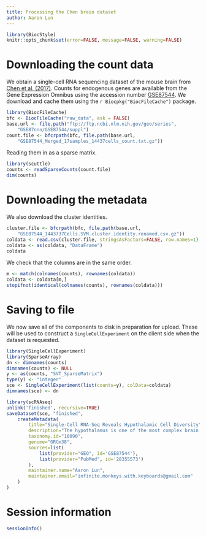 ```yaml
---
title: Processing the Chen brain dataset
author: Aaron Lun
---
```


```r
library(BiocStyle)
knitr::opts_chunk$set(error=FALSE, message=FALSE, warning=FALSE)
```

# Downloading the count data

We obtain a single-cell RNA sequencing dataset of the mouse brain from [Chen et al. (2017)](https://doi.org/10.1016/j.celrep.2017.03.004).
Counts for endogenous genes are available from the Gene Expression Omnibus
using the accession number [GSE87544](https://www.ncbi.nlm.nih.gov/geo/query/acc.cgi?acc=GSE87544).
We download and cache them using the `r Biocpkg("BiocFileCache")` package.

```r
library(BiocFileCache)
bfc <- BiocFileCache("raw_data", ask = FALSE)
base.url <- file.path("ftp://ftp.ncbi.nlm.nih.gov/geo/series",
    "GSE87nnn/GSE87544/suppl")
count.file <- bfcrpath(bfc, file.path(base.url,
    "GSE87544_Merged_17samples_14437cells_count.txt.gz"))
```

Reading them in as a sparse matrix.

```r
library(scuttle)
counts <- readSparseCounts(count.file)
dim(counts)
```

# Downloading the metadata

We also download the cluster identities.

```r
cluster.file <- bfcrpath(bfc, file.path(base.url,
    "GSE87544_1443737Cells.SVM.cluster.identity.renamed.csv.gz"))
coldata <- read.csv(cluster.file, stringsAsFactors=FALSE, row.names=1)
coldata <- as(coldata, "DataFrame")
coldata
```

We check that the columns are in the same order.

```r
m <- match(colnames(counts), rownames(coldata))
coldata <- coldata[m,]
stopifnot(identical(colnames(counts), rownames(coldata)))
```

# Saving to file 

We now save all of the components to disk in preparation for upload.
These will be used to construct a `SingleCellExperiment` on the client side when the dataset is requested.

```r
library(SingleCellExperiment)
library(SparseArray)
dn <- dimnames(counts)
dimnames(counts) <- NULL
y <- as(counts, "SVT_SparseMatrix")
type(y) <- "integer"
sce <- SingleCellExperiment(list(counts=y), colData=coldata)
dimnames(sce) <- dn

library(scRNAseq)
unlink('finished', recursive=TRUE)
saveDataset(sce, "finished",
    createMetadata(
        title="Single-Cell RNA-Seq Reveals Hypothalamic Cell Diversity",
        description="The hypothalamus is one of the most complex brain structures involved in homeostatic regulation. Defining cell composition and identifying cell-type-specific transcriptional features of the hypothalamus is essential for understanding its functions and related disorders. Here, we report single-cell RNA sequencing results of adult mouse hypothalamus, which defines 11 non-neuronal and 34 neuronal cell clusters with distinct transcriptional signatures. Analyses of cell-type-specific transcriptomes reveal gene expression dynamics underlying oligodendrocyte differentiation and tanycyte subtypes. Additionally, data analysis provides a comprehensive view of neuropeptide expression across hypothalamic neuronal subtypes and uncover Crabp1+ and Pax6+ neuronal populations in specific hypothalamic sub-regions. Furthermore, we found food deprivation exhibited differential transcriptional effects among the different neuronal subtypes, suggesting functional specification of various neuronal subtypes. Thus, the work provides a comprehensive transcriptional perspective of adult hypothalamus, which serves as a valuable resource for dissecting cell-type-specific functions of this complex brain region.",
        taxonomy.id="10090",
        genome="GRCm38",
        sources=list(
            list(provider="GEO", id='GSE87544'),
            list(provider="PubMed", id='28355573')
        ),
        maintainer.name="Aaron Lun",
        maintainer.email="infinite.monkeys.with.keyboards@gmail.com"
    )
)
```

# Session information

```r
sessionInfo()
```
